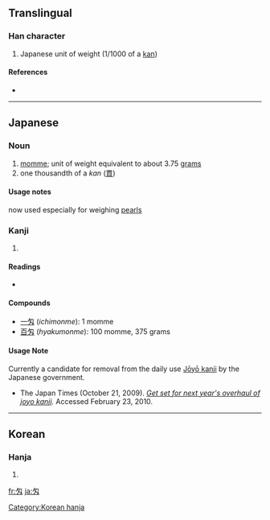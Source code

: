 ==Translingual==

===Han character===
{{Han char|rn=20|rad=勹|as=02|sn=4|four=|canj=心大 (PK), X心大 (XPK)}}

# Japanese unit of weight (1/1000 of a [[kan]])

====References====
* {{Han ref|kx=0150.241|dkj=02502|dj=0339.150|hdz=10256.011|uh=5301|ud=21249}}

----

==Japanese==

===Noun===
{{ja-noun|k|hira=もんめ|rom=monme}}

# [[momme]]; unit of weight equivalent to about 3.75 [[gram]]s
# one thousandth of a ''kan'' ([[貫]])

====Usage notes====
now used especially for weighing [[pearls]]

===Kanji===
{{ja-kanji|grade=c|rs=勹02}}

# {{defn|Japanese}}

====Readings====
* {{ja-readings|kun=[[もんめ]] (''monme''), [[め]] (''me'')}}

====Compounds====
* [[一匁]] (''ichimonme''): 1 momme
* [[百匁]] (''hyakumonme''): 100 momme, 375 grams

====Usage Note====
Currently a candidate for removal from the daily use [[w:Jōyō kanji|Jōyō kanji]] by the Japanese government.
*The Japan Times (October 21, 2009). ''[http://www.kanjiclinic.com/kc99final.htm Get set for next year's overhaul of joyo kanji].'' Accessed February 23, 2010.

----

==Korean==

===Hanja===
{{ko-hanja|hangeul=[[문]]|rv=mun|mr=mun}}

# {{defn|Korean}}

[[Category:Korean hanja]]

[[fr:匁]]
[[ja:匁]]